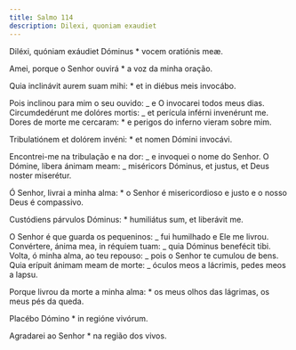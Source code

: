 ```yaml
---
title: Salmo 114
description: Dilexi, quoniam exaudiet
---
```


<div class="side-by-side not-content">

Diléxi, quóniam exáudiet Dóminus \* vocem oratiónis meæ.

Amei, porque o Senhor ouvirá \* a voz da minha oração.

Quia inclinávit aurem suam mihi: \* et in diébus meis invocábo.

Pois inclinou para mim o seu ouvido: _ e O invocarei todos meus dias. Circumdedérunt me dolóres mortis: _ et perícula inférni invenérunt me. Dores de morte me cercaram: \* e perigos do inferno vieram sobre mim.

Tribulatiónem et dolórem invéni: \* et nomen Dómini invocávi.

Encontrei-me na tribulação e na dor: _ e invoquei o nome do Senhor. O Dómine, líbera ánimam meam: _ miséricors Dóminus, et justus, et Deus noster miserétur.

Ó Senhor, livrai a minha alma: \* o Senhor é misericordioso e justo e o nosso Deus é compassivo.

Custódiens párvulos Dóminus: \* humiliátus sum, et liberávit me.

O Senhor é que guarda os pequeninos: _ fui humilhado e Ele me livrou. Convértere, ánima mea, in réquiem tuam: _ quia Dóminus benefécit tibi. Volta, ó minha alma, ao teu repouso: _ pois o Senhor te cumulou de bens. Quia erípuit ánimam meam de morte: _ óculos meos a lácrimis, pedes meos a lapsu.

Porque livrou da morte a minha alma: \* os meus olhos das lágrimas, os meus pés da queda.

Placébo Dómino \* in regióne vivórum.

Agradarei ao Senhor \* na região dos vivos.

</div>
